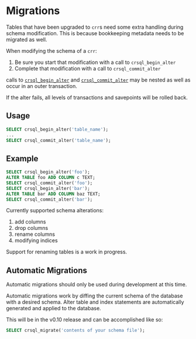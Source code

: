 
# Migrations

Tables that have been upgraded to `crr`s need some extra handling during schema modification. This is because bookkeeping metadata needs to be migrated as well.

When modifying the schema of a `crr`:

1. Be sure you start that modification with a call to `crsql_begin_alter`
2. Complete that modification with a call to `crsql_commit_alter`

calls to [`crsql_begin_alter`](./api-methods/crsql_begin_alter) and [`crsql_commit_alter`](./api-methods/crsql_commit_alter) may be nested as well as occur in an outer transaction.

If the alter fails, all levels of transactions and savepoints will be rolled back.

## Usage

```sql
SELECT crsql_begin_alter('table_name');
...
SELECT crsql_commit_alter('table_name');
```

## Example

```sql
SELECT crsql_begin_alter('foo');
ALTER TABLE foo ADD COLUMN c TEXT;
SELECT crsql_commit_alter('foo');
SELECT crsql_begin_alter('bar');
ALTER TABLE bar ADD COLUMN baz TEXT;
SELECT crsql_commit_alter('bar');
```

Currently supported schema alterations:

1. add columns
2. drop columns
3. rename columns
4. modifying indices

Support for renaming tables is a work in progress.

## Automatic Migrations

<Callout type="warning">
  Automatic migrations should only be used during development at this time.
</Callout>

Automatic migrations work by diffing the current schema of the database with a desired schema.
Alter table and index statements are automatically generated and applied to the database.

This will be in the v0.10 release and can be accomplished like so:

```sql
SELECT crsql_migrate('contents of your schema file');
```

